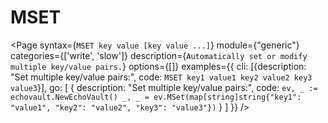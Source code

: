 # MSET

<Page
  syntax={`MSET key value [key value ...]`}
  module={"generic"}
  categories={['write', 'slow']}
  description={`Automatically set or modify multiple key/value pairs.`}
  options={[]}
  examples={{
    cli: [{description: "Set multiple key/value pairs:", code: `MSET key1 value1 key2 value2 key3 value3`}],
    go: [
    {
      description: "Set multiple key/value pairs:",
      code: `ev, _ := echovault.NewEchoVault()
_, _ = ev.MSet(map[string]string{"key1": "value1", "key2": "value2", "key3": "value3"})`
    }
    ]
  }}
/>
